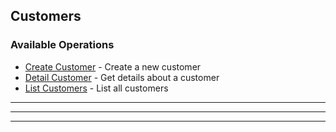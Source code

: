 
## Customers

### Available Operations

* [Create Customer](/customers/create_customer) - Create a new customer
* [Detail Customer](/customers/detail_customer) - Get details about a customer
* [List Customers](/customers/list_customers) - List all customers

---
<CreateCustomer />

---
<DetailCustomer />

---
<ListCustomers />
